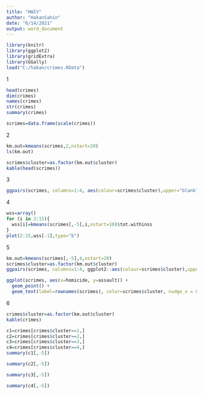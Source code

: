 ---
title: "HWIV"
author: "HakanSahin"
date: "6/14/2021"
output: word_document
---


```{r, message=FALSE, warning=FALSE}
library(knitr) 
library(ggplot2) 
library(gridExtra) 
library(GGally) 
load("C:/hakan/crimes.RData")
```


1

```{r, message=FALSE, warning=FALSE}
head(crimes)
dim(crimes)
names(crimes)
str(crimes)
summary(crimes)
```




```{r, message=FALSE, warning=FALSE}
scrimes=data.frame(scale(crimes)) 
```


2


```{r, message=FALSE, warning=FALSE}
km.out=kmeans(scrimes,2,nstart=20) 
ls(km.out) 
```






```{r, message=FALSE, warning=FALSE}
scrimes$cluster=as.factor(km.out$cluster) 
kable(head(scrimes)) 
```




3

```{r, message=FALSE, warning=FALSE}
ggpairs(scrimes, columns=1:4, aes(colour=scrimes$cluster),upper="blank") 
```




4

```{r, message=FALSE, warning=FALSE}
wss=array() 
for (i in 2:15){ 
  wss[i]=kmeans(scrimes[,-5],i,nstart=10)$tot.withinss 
} 
plot(2:15,wss[-1],type="b") 
```




5

```{r, message=FALSE, warning=FALSE}
km.out=kmeans(scrimes[,-5],4,nstart=20) 
scrimes$cluster=as.factor(km.out$cluster) 
ggpairs(scrimes, columns=1:4, ggplot2::aes(colour=scrimes$cluster),upper="blank") 
```






```{r, message=FALSE, warning=FALSE}
ggplot(scrimes, aes(x=homicide, y=assault)) + 
  geom_point() + 
  geom_text(label=rownames(scrimes), color=scrimes$cluster, nudge_x = 0.25, nudge_y = 0.25, check_overlap = T) 
```



6


```{r, message=FALSE, warning=FALSE}
crimes$cluster=as.factor(km.out$cluster) 
kable(crimes) 
```


```{r, message=FALSE, warning=FALSE}
c1=crimes[crimes$cluster==1,] 
c2=crimes[crimes$cluster==2,] 
c3=crimes[crimes$cluster==3,] 
c4=crimes[crimes$cluster==4,] 
summary(c1[,-5]) 
```



```{r, message=FALSE, warning=FALSE}
summary(c2[,-5]) 
```



```{r, message=FALSE, warning=FALSE}
summary(c3[,-5]) 
```



```{r, message=FALSE, warning=FALSE}
summary(c4[,-5]) 
```




